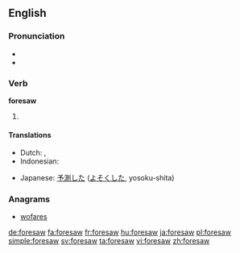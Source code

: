 ==English==

===Pronunciation===
* {{IPA|/foɻˈsɑʊ/}}
* {{audio|en-us-foresaw.ogg|Audio (US)}}

===Verb===
'''foresaw'''

# {{simple past of|foresee}}

====Translations====
{{trans-top|simple past of "to foresee"}}
* Dutch: {{t+|nl|voorzag}}, {{t+|nl|voorzagen}}
* Indonesian: {{t+|id|kira|alt=memperkirakan|xs=Indonesian}}
{{trans-mid}}
* Japanese: [[予測]]した ([[よそく]]した, yosoku-shita)
{{trans-bottom}}

===Anagrams===
* [[wofares#English|wofares]]

[[de:foresaw]]
[[fa:foresaw]]
[[fr:foresaw]]
[[hu:foresaw]]
[[ja:foresaw]]
[[pl:foresaw]]
[[simple:foresaw]]
[[sv:foresaw]]
[[ta:foresaw]]
[[vi:foresaw]]
[[zh:foresaw]]